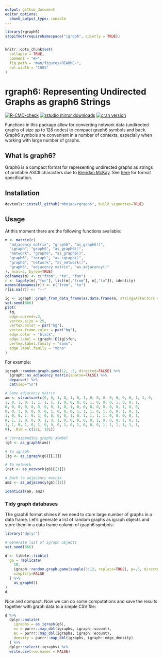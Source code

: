 ```yaml
---
output: github_document
editor_options: 
  chunk_output_type: console
---
```


<!-- README.md is generated from README.Rmd. Please edit that file -->

```r
library(rgraph6)
stopifnot(requireNamespace("igraph", quietly = TRUE))


knitr::opts_chunk$set(
  collapse = TRUE,
  comment = "#>",
  fig.path = "man/figures/README-",
  out.width = "100%"
)
```

# rgraph6: Representing Undirected Graphs as graph6 Strings

<!-- badges: start -->
[![R-CMD-check](https://github.com/mbojan/rgraph6/workflows/R-CMD-check/badge.svg)](https://github.com/mbojan/rgraph6/actions)
[![rstudio mirror downloads](http://cranlogs.r-pkg.org/badges/rgraph6?color=2ED968)](http://cranlogs.r-pkg.org/) 
[![cran version](http://www.r-pkg.org/badges/version/rgraph6)](https://cran.r-project.org/package=rgraph6)
<!-- badges: end -->


Functions in this package allow for converting network data (undirected graphs of size up to 128 nodes) to compact graph6 symbols and back. Graph6 symbols are convenient in a number of contexts, especially when working with large number of graphs.



## What is graph6?

Graph6 is a compact format for representing undirected graphs as strings of printable ASCII characters due to [Brendan McKay](https://en.wikipedia.org/wiki/Brendan_McKay). See [here](http://users.cecs.anu.edu.au/~bdm/data/formats.txt) for format specification.





## Installation

```r
devtools::install_github("mbojan/rgraph6", build_vignettes=TRUE)
```



## Usage

At this moment there are the following functions available:

```r
m <- matrix(c(
  "adjacency matrix", "graph6", "as_graph6()",
  "igraph", "graph6", "as_graph6()",
  "network", "graph6", "as_graph6()",
  "graph6", "igraph", "as_igraph()",
  "graph6", "network", "as_network()",
  "graph6", "adjacency matrix", "as_adjacency()"
), ncol=3, byrow=TRUE)
colnames(m) <- c("from", "to", "fun")
r <- tapply(m[,"fun"], list(m[,"from"], m[,"to"]), identity)
names(dimnames(r)) <- c("from", "to")
r[is.na(r)] <- "--"

ig <- igraph::graph_from_data_frame(as.data.frame(m, stringsAsFactors = FALSE), directed=TRUE)
set.seed(666)
plot(
  ig,
  edge.curved=.3,
  vertex.size = 25,
  vertex.color = par("bg"),
  vertex.frame.color = par("bg"),
  edge.color = "black",
  edge.label = igraph::E(ig)$fun,
  vertex.label.family = "sans",
  edge.label.family = "mono"
)
```

For example:

```r
igraph::random.graph.game(12, .5, directed=FALSE) %>%
  igraph::as_adjacency_matrix(sparse=FALSE) %>%
  deparse() %>%
  cat(sep="\n")
```


```r
# Some adjacency matrix
am <- structure(c(0, 0, 1, 0, 1, 0, 1, 0, 0, 0, 0, 0, 0, 0, 1, 1, 0, 
1, 0, 1, 0, 1, 1, 1, 1, 1, 0, 0, 0, 0, 1, 0, 0, 0, 1, 0, 0, 1, 
0, 0, 0, 0, 0, 0, 0, 0, 1, 0, 1, 0, 0, 0, 0, 0, 0, 0, 1, 0, 0, 
0, 0, 1, 0, 0, 0, 0, 1, 0, 0, 0, 1, 1, 1, 0, 1, 0, 0, 1, 0, 1, 
1, 0, 0, 1, 0, 1, 0, 0, 0, 0, 1, 0, 1, 1, 1, 1, 0, 0, 0, 0, 1, 
0, 1, 1, 0, 0, 0, 1, 0, 1, 0, 0, 0, 0, 0, 1, 0, 0, 0, 1, 0, 1, 
1, 1, 0, 1, 0, 1, 0, 0, 0, 1, 0, 1, 0, 0, 0, 1, 1, 1, 1, 1, 1, 
0), .Dim = c(12L, 12L))

# Corresponding graph6 symbol
(g6 <- as_graph6(am))

# To igraph
(ig <- as_igraph(g6)[[1]])

# To network
(net <- as_network(g6)[[1]])

# Back to adjacency matrix
am2 <- as_adjacency(g6)[[1]]

identical(am, am2)
```



### Tidy graph databases

The graph6 format shines if we need to store large number of graphs in a data frame. Let's generate a list of random graphs as igraph objects and store them in a data frame column of graph6 symbols:

```r
library("dplyr")

# Generate list of igraph objects
set.seed(666)

d <- tibble::tibble(
  g6 = replicate(
    10,
    igraph::random.graph.game(sample(3:12, replace=TRUE), p=.5, directed=FALSE),
    simplify=FALSE
  ) %>%
    as_graph6()
)
d
```

Nice and compact. Now we can do some computations and save the results together with graph data to a simple CSV file:

```r
d %>%
  dplyr::mutate(
    igraphs = as_igraph(g6),
    vc = purrr::map_dbl(igraphs, igraph::vcount),
    ec = purrr::map_dbl(igraphs, igraph::ecount),
    density = purrr::map_dbl(igraphs, igraph::edge_density)
  ) %>%
  dplyr::select(-igraphs) %>%
  write.csv(row.names = FALSE)
```

